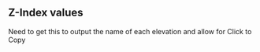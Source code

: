 
## Z-Index values

Need to get this to output the name of each elevation and allow for Click to Copy

<ZIndexShowcases values={values} />


